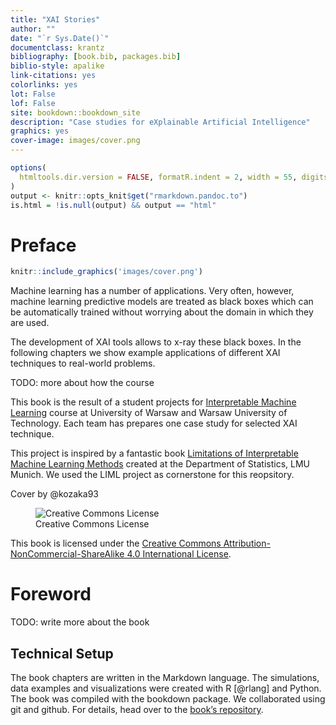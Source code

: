 ```yaml
--- 
title: "XAI Stories"
author: ""
date: "`r Sys.Date()`"
documentclass: krantz
bibliography: [book.bib, packages.bib]
biblio-style: apalike
link-citations: yes
colorlinks: yes
lot: False 
lof: False
site: bookdown::bookdown_site
description: "Case studies for eXplainable Artificial Intelligence"
graphics: yes
cover-image: images/cover.png
---
```


```r
options(
  htmltools.dir.version = FALSE, formatR.indent = 2, width = 55, digits = 4
)
output <- knitr::opts_knit$get("rmarkdown.pandoc.to")
is.html = !is.null(output) && output == "html"
```

# Preface {-}

```r
knitr::include_graphics('images/cover.png')
```


Machine learning has a number of applications. Very often, however, machine learning predictive models are treated as black boxes which can be automatically trained without worrying about the domain in which they are used.

The development of XAI tools allows to x-ray these black boxes. In the following chapters we show example applications of different XAI techniques to real-world problems.


TODO: more about how the course


This book is the result of a student projects for [Interpretable Machine Learning](https://github.com/pbiecek/InterpretableMachineLearning2020) course at University of Warsaw and Warsaw University of Technology. Each team has prepares one case study for selected XAI technique.

This project is inspired by a fantastic book [Limitations of Interpretable Machine Learning Methods](https://compstat-lmu.github.io/iml_methods_limitations/) created at the Department of Statistics, LMU Munich.
We used the LIML project as cornerstone for this reopsitory.

Cover by @kozaka93

![Creative Commons License](images/by-nc-sa.png)

This book is licensed under the [Creative Commons Attribution-NonCommercial-ShareAlike 4.0 International License](http://creativecommons.org/licenses/by-nc-sa/4.0/).


\mainmatter

# Foreword {-}

TODO: write more about the book

<!-- Technical setup -->
## Technical Setup {-}
The book chapters are written in the Markdown language.
The simulations, data examples and visualizations were created with R [@rlang] and Python.
The book was compiled with the bookdown package.
We collaborated using git and github.
For details, head over to the [book's repository](https://github.com/pbiecek/xai_stories).


